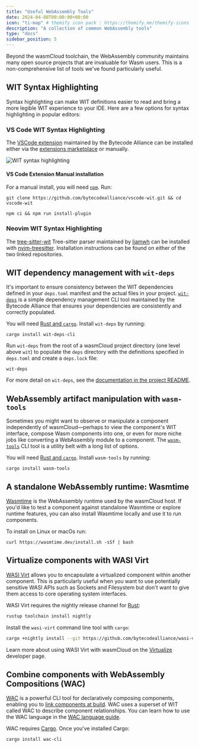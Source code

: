 ```yaml
---
title: "Useful WebAssembly Tools"
date: 2024-04-08T00:00:00+00:00
icon: "ti-map" # themify icon pack : https://themify.me/themify-icons
description: "A collection of common WebAssembly tools"
type: "docs"
sidebar_position: 5
---
```


Beyond the wasmCloud toolchain, the WebAssembly community maintains many open source projects that are invaluable for Wasm users. This is a non-comprehensive list of tools we've found particularly useful.

## WIT Syntax Highlighting

Syntax highlighting can make WIT definitions easier to read and bring a more legible WIT experience to your IDE. Here are a few options for syntax highlighting in popular editors:

### VS Code WIT Syntax Highlighting

The [VSCode extension](https://github.com/bytecodealliance/vscode-wit/) maintained by the Bytecode Alliance can be installed either via the [extensions marketplace](https://marketplace.visualstudio.com/items?itemName=BytecodeAlliance.wit-idl) or manually.

![WIT syntax highlighting](../../images/wit-syntax.png)

#### VS Code Extension Manual installation

For a manual install, you will need [`npm`](https://www.npmjs.com/). Run:

```shell
git clone https://github.com/bytecodealliance/vscode-wit.git && cd vscode-wit
```

```shell
npm ci && npm run install-plugin
```

### Neovim WIT Syntax Highlighting

The [tree-sitter-wit](https://github.com/liamwh/tree-sitter-wit/) Tree-sitter parser maintained by [liamwh](https://github.com/liamwh) can be installed with [nvim-treesitter](https://github.com/nvim-treesitter/nvim-treesitter). Installation instructions can be found on either of the two linked repositories.

## WIT dependency management with `wit-deps`

It's important to ensure consistency between the WIT dependencies defined in your `deps.toml` manifest and the actual files in your project. [`wit-deps`](https://github.com/bytecodealliance/wit-deps) is a simple dependency management CLI tool maintained by the Bytecode Alliance that ensures your dependencies are consistently and correctly populated.

You will need [Rust and `cargo`](https://doc.rust-lang.org/cargo/getting-started/installation.html). Install `wit-deps` by running:

```shell
cargo install wit-deps-cli
```

Run `wit-deps` from the root of a wasmCloud project directory (one level above `wit`) to populate the `deps` directory with the definitions specified in `deps.toml` and create a `deps.lock` file:

```shell
wit-deps
```

For more detail on `wit-deps`, see the [documentation in the project README](https://github.com/bytecodealliance/wit-deps).

## WebAssembly artifact manipulation with `wasm-tools`

Sometimes you might want to observe or manipulate a component independently of wasmCloud&mdash;perhaps to view the component's WIT interface, compose Wasm components into one, or even for more niche jobs like converting a WebAssembly module to a component. The [`wasm-tools`](https://github.com/bytecodealliance/wasm-tools) CLI tool is a utility belt with a long list of options.

You will need [Rust and `cargo`](https://doc.rust-lang.org/cargo/getting-started/installation.html). Install `wasm-tools` by running:

```shell
cargo install wasm-tools
```

## A standalone WebAssembly runtime: Wasmtime

[Wasmtime](https://github.com/bytecodealliance/wasmtime) is the WebAssembly runtime used by the wasmCloud host. If you'd like to test a component against standalone Wasmtime or explore runtime features, you can also install Wasmtime locally and use it to run components.

To install on Linux or macOs run:

```shell
curl https://wasmtime.dev/install.sh -sSf | bash
```

## Virtualize components with WASI Virt

[WASI Virt](https://github.com/bytecodealliance/wasi-virt) allows you to encapsulate a virtualized component within another component. This is particularly useful when you want to use potentially sensitive WASI APIs such as Sockets and Filesystem but don't want to give them access to core operating system interfaces.

WASI Virt requires the nightly release channel for [Rust](https://www.rust-lang.org/tools/install):

```bash
rustup toolchain install nightly
```

Install the `wasi-virt` command line tool with `cargo`:

```bash
cargo +nightly install --git https://github.com/bytecodealliance/wasi-virt
```
Learn more about using WASI Virt with wasmCloud on the [Virtualize](/docs/developer/components/virtualize) developer page.

## Combine components with WebAssembly Compositions (WAC)

[WAC](https://github.com/bytecodealliance/wac) is a powerful CLI tool for declaratively composing components, enabling you to [link components at build](/docs/concepts/linking-components/linking-at-build). WAC uses a superset of WIT called WAC to describe component relationships. You can learn how to use the WAC language in the [WAC language guide](https://github.com/bytecodealliance/wac/blob/main/LANGUAGE.md). 

WAC requires [Cargo](https://doc.rust-lang.org/cargo/getting-started/installation.html). Once you've installed Cargo:

```shell
cargo install wac-cli
```